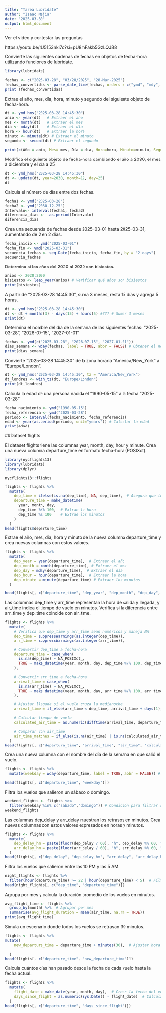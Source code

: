---
title: "Tarea Lubridate"
author: "Isaac Mejia"
date: "2025-03-30"
output: html_document
---



Ver el video y contestar las preguntas

https://youtu.be/rU5153nki7c?si=pU8mFakb5GzLQJB8

Convierte las siguientes cadenas de fechas en objetos de fecha-hora utilizando funciones de lubridate.

```{r}
library(lubridate)
```

```{r}


fechas <- c("2025-03-28", "03/28/2025", "28-Mar-2025")
fechas_convertidas <- parse_date_time(fechas, orders = c("ymd", "mdy", "dmy"))
print (fechas_convertidas)
```
Extrae el año, mes, día, hora, minuto y segundo del siguiente objeto de fecha-hora.

```{r}
dt <- ymd_hms("2025-03-28 14:45:30")
anio <- year(dt)   # Extraer el año
mes <- month(dt)   # Extraer el mes
dia <- mday(dt)    # Extraer el día
hora <- hour(dt)   # Extraer la hora
minuto <- minute(dt) # Extraer el minuto
segundo <- second(dt) # Extraer el segundo

print(c(Año = anio, Mes= mes, Día = dia, Hora=hora, Minuto=minuto, Segundo=segundo))

```
Modifica el siguiente objeto de fecha-hora cambiando el año a 2030, el mes a diciembre y el día a 25


```{r}
dt <- ymd_hms("2025-03-28 14:45:30")
dt <- update(dt, year=2030, month=12, day=25)
dt
```
Calcula el número de días entre dos fechas.

```{r}
fecha1 <- ymd("2025-03-28")
fecha2 <- ymd("2030-12-25")
Intervalo<- interval(fecha1, fecha2) 
diferencia_dias <-  as.period(Intervalo)
diferencia_dias
```
Crea una secuencia de fechas desde 2025-03-01 hasta 2025-03-31, aumentando de 2 en 2 días.

```{r}
fecha_inicio <- ymd("2025-03-01")
fecha_fin <- ymd("2025-03-31")
secuencia_fechas <- seq.Date(fecha_inicio, fecha_fin, by = "2 days")
secuencia_fechas
```

Determina si los años del 2020 al 2030 son bisiestos.

```{r}
anios <- 2020:2030
bisiestos <- leap_year(anios) # Verificar qué años son bisiestos
print(bisiestos)

```
A partir de "2025-03-28 14:45:30", suma 3 meses, resta 15 días y agrega 5 horas.

```{r}
dt <- ymd_hms("2025-03-28 14:45:30")
dt <- dt + months(3) - days(15) + hours(5) #??? # Sumar 3 meses
print(dt)
```
Determina el nombre del día de la semana de las siguientes fechas: "2025-03-28", "2026-07-15", "2027-01-01"

```{r}
fechas <- ymd(c("2025-03-28", "2026-07-15", "2027-01-01"))
dias_semana <- wday(fechas, label = TRUE, abbr = FALSE) # Obtener el nombre del día de la semana
print(dias_semana)
```
Convierte "2025-03-28 14:45:30" de la zona horaria "America/New_York" a "Europe/London".

```{r}
dt <- ymd_hms("2025-03-28 14:45:30", tz = "America/New_York")
dt_londres <- with_tz(dt, "Europe/London")
print(dt_londres)
```
Calcula la edad de una persona nacida el "1990-05-15" a la fecha "2025-03-28"

```{r}
fecha_nacimiento <- ymd("1990-05-15")
fecha_referencia <- ymd("2025-03-28")
periodo <- interval(fecha_nacimiento, fecha_referencia) 
edad <- year(as.period(periodo, unit="years")) # Calcular la edad
print(edad)
```
##Dataset flights

El dataset flights tiene las columnas year, month, day, hour y minute.
Crea una nueva columna departure_time en formato fecha-hora (POSIXct).


```{r}
library(nycflights13)
library(lubridate)
library(dplyr)
```


```{r}
nycflights13::flights
```


```{r}
flights <- flights %>%
  mutate(
    dep_time = ifelse(is.na(dep_time), NA, dep_time),  # Asegura que los NA no causen problemas
    departure_time = make_datetime(
      year, month, day,
      dep_time %/% 100,  # Extrae la hora
      dep_time %% 100    # Extrae los minutos
    )
  )
head(flights$departure_time)

```

Extrae el año, mes, día, hora y minuto de la nueva columna departure_time y crea nuevas columnas con estos valores.

```{r}
flights <- flights %>%
  mutate(
    dep_year = year(departure_time),  # Extraer el año
    dep_month = month(departure_time), # Extraer el mes
    dep_day = mday(departure_time),  # Extraer el día
    dep_hour = hour(departure_time),  # Extraer la hora
    dep_minute = minute(departure_time) # Extraer los minutos
  )

head(flights[, c("departure_time", "dep_year", "dep_month", "dep_day", "dep_hour", "dep_minute")])

```

Las columnas dep_time y arr_time representan la hora de salida y llegada, y air_time indica el tiempo de vuelo en minutos.
Verifica si la diferencia entre arr_time y dep_time coincide con air_time.

```{r}
flights <- flights %>%
  mutate(
    # Verifica que dep_time y arr_time sean numéricos y maneja NA
    dep_time = suppressWarnings(as.integer(dep_time)),
    arr_time = suppressWarnings(as.integer(arr_time)),

    # Convertir dep_time a fecha-hora
    departure_time = case_when(
      is.na(dep_time) ~ NA_POSIXct_,
      TRUE ~ make_datetime(year, month, day, dep_time %/% 100, dep_time %% 100)
    ),

    # Convertir arr_time a fecha-hora
    arrival_time = case_when(
      is.na(arr_time) ~ NA_POSIXct_,
      TRUE ~ make_datetime(year, month, day, arr_time %/% 100, arr_time %% 100)
    ),

    # Ajustar llegada si el vuelo cruza la medianoche
    arrival_time = if_else(arr_time < dep_time, arrival_time + days(1), arrival_time),

    # Calcular tiempo de vuelo
    calculated_air_time = as.numeric(difftime(arrival_time, departure_time, units = "mins")),

    # Comparar con air_time
    air_time_matches = if_else(is.na(air_time) | is.na(calculated_air_time), NA, air_time == calculated_air_time)
  )
head(flights[, c("departure_time", "arrival_time", "air_time", "calculated_air_time")])
```

Crea una nueva columna con el nombre del día de la semana en que salió el vuelo.

```{r}
flights <- flights %>%
  mutate(weekday = wday(departure_time, label = TRUE, abbr = FALSE)) # Obtener el nombre del día de la semana

head(flights[, c("departure_time", "weekday")])
```

Filtra los vuelos que salieron un sábado o domingo.

```{r}
weekend_flights <- flights %>%
  filter(weekday %in% c("sabado","domingo")) # Condición para filtrar sábado y domingo
weekend_flights

```
Las columnas dep_delay y arr_delay muestran los retrasos en minutos.
Crea nuevas columnas con estos valores expresados en horas y minutos.


```{r}
flights <- flights %>%
  mutate(
    dep_delay_hm = paste(floor(dep_delay / 60), "h", dep_delay %% 60, "min"),
    arr_delay_hm = paste(floor(arr_delay / 60), "h", arr_delay %% 60, "min")
  )
head(flights[, c("dep_delay", "dep_delay_hm", "arr_delay", "arr_delay_hm")])
```

Filtra los vuelos que salieron entre las 10 PM y las 5 AM.


```{r}

night_flights <- flights %>%
  filter(hour(departure_time) >= 22 | hour(departure_time) < 5)  # Filtrar vuelos entre 10 PM y 5 AM
head(night_flights[, c("dep_time", "departure_time")])
```
Agrupa por mes y calcula la duración promedio de los vuelos en minutos.

```{r}
avg_flight_time <- flights %>%
  group_by(month) %>%  # Agrupar por mes
  summarise(avg_flight_duration = mean(air_time, na.rm = TRUE)) 
print(avg_flight_time)
```

Simula un escenario donde todos los vuelos se retrasan 30 minutos.


```{r}
flights <- flights %>% 
mutate(
    new_departure_time = departure_time + minutes(30),  # Ajustar hora de salida
   
  )
head(flights[, c("departure_time", "new_departure_time")])
```

Calcula cuántos días han pasado desde la fecha de cada vuelo hasta la fecha actual.


```{r}
flights <- flights %>%
  mutate(
    flight_date = make_date(year, month, day),  # Crear la fecha del vuelo
    days_since_flight = as.numeric(Sys.Date() - flight_date)  # Calcular días transcurridos
  )
head(flights[, c("departure_time", "days_since_flight")])
```

